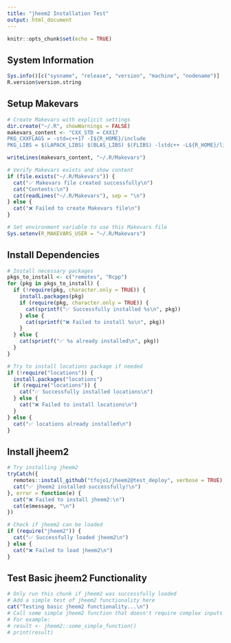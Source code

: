 ```yaml
---
title: "jheem2 Installation Test"
output: html_document
---
```


```r
knitr::opts_chunk$set(echo = TRUE)
```

## System Information

```r
Sys.info()[c("sysname", "release", "version", "machine", "nodename")]
R.version$version.string
```

## Setup Makevars

```r
# Create Makevars with explicit settings
dir.create("~/.R", showWarnings = FALSE)
makevars_content <- "CXX_STD = CXX17
PKG_CXXFLAGS = -std=c++17 -I${R_HOME}/include
PKG_LIBS = $(LAPACK_LIBS) $(BLAS_LIBS) $(FLIBS) -lstdc++ -L${R_HOME}/lib -lR"

writeLines(makevars_content, "~/.R/Makevars")

# Verify Makevars exists and show content
if (file.exists("~/.R/Makevars")) {
  cat("✅ Makevars file created successfully\n")
  cat("Contents:\n")
  cat(readLines("~/.R/Makevars"), sep = "\n")
} else {
  cat("❌ Failed to create Makevars file\n")
}

# Set environment variable to use this Makevars file
Sys.setenv(R_MAKEVARS_USER = "~/.R/Makevars")
```

## Install Dependencies

```r
# Install necessary packages
pkgs_to_install <- c("remotes", "Rcpp")
for (pkg in pkgs_to_install) {
  if (!require(pkg, character.only = TRUE)) {
    install.packages(pkg)
    if (require(pkg, character.only = TRUE)) {
      cat(sprintf("✅ Successfully installed %s\n", pkg))
    } else {
      cat(sprintf("❌ Failed to install %s\n", pkg))
    }
  } else {
    cat(sprintf("✅ %s already installed\n", pkg))
  }
}

# Try to install locations package if needed
if (!require("locations")) {
  install.packages("locations")
  if (require("locations")) {
    cat("✅ Successfully installed locations\n")
  } else {
    cat("❌ Failed to install locations\n")
  }
} else {
  cat("✅ locations already installed\n")
}
```

## Install jheem2

```r
# Try installing jheem2
tryCatch({
  remotes::install_github("tfojo1/jheem2@test_deploy", verbose = TRUE)
  cat("✅ jheem2 installed successfully!\n")
}, error = function(e) {
  cat("❌ Failed to install jheem2:\n")
  cat(e$message, "\n")
})

# Check if jheem2 can be loaded
if (require("jheem2")) {
  cat("✅ Successfully loaded jheem2\n")
} else {
  cat("❌ Failed to load jheem2\n")
}
```

## Test Basic jheem2 Functionality

```r
# Only run this chunk if jheem2 was successfully loaded
# Add a simple test of jheem2 functionality here
cat("Testing basic jheem2 functionality...\n")
# Call some simple jheem2 function that doesn't require complex inputs
# For example:
# result <- jheem2::some_simple_function()
# print(result)
```
